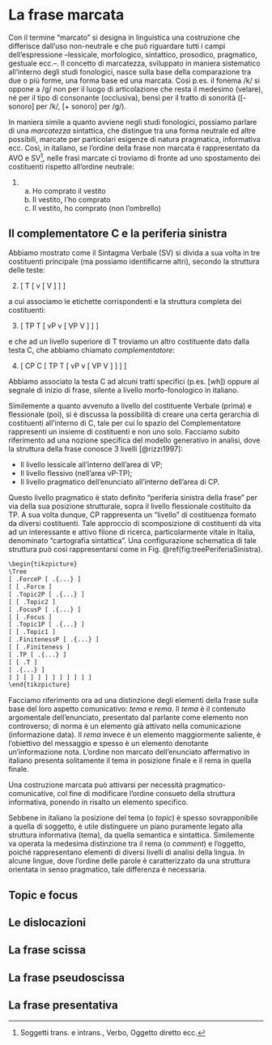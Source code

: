 # La frase marcata

Con il termine "marcato" si designa in linguistica una costruzione che differisce dall'uso non-neutrale e che può riguardare tutti i campi dell'espressione --lessicale, morfologico, sintattico, prosodico, pragmatico, gestuale ecc.--. Il concetto di marcatezza, sviluppato in maniera sistematico all'interno degli studi fonologici, nasce sulla base della comparazione tra due o più forme, una forma base ed una marcata. Così p.es. il fonema /k/ si oppone a /g/ non per il luogo di articolazione che resta il medesimo (velare), né per il tipo di consonante (occlusiva), bensì per il tratto di sonorità ([- sonoro] per /k/, [+ sonoro] per /g/). 

In maniera simile a quanto avviene negli studi fonologici, possiamo parlare di una *marcatezza* sintattica, che distingue tra una forma neutrale ed altre possibili, marcate per particolari esigenze di natura pragmatica, informativa ecc. Così, in italiano, se l'ordine della frase non marcata è rappresentato da AVO e SV^[Soggetti trans. e intrans., Verbo, Oggetto diretto ecc.], nelle frasi marcate ci troviamo di fronte ad uno spostamento dei costituenti rispetto all'ordine neutrale:

(@)
    a. Ho comprato il vestito
    a. Il vestito, l'ho comprato
    a. Il vestito, ho comprato (non l'ombrello)



## Il complementatore C e la periferia sinistra

Abbiamo mostrato come il Sintagma Verbale (SV) si divida a sua volta in tre costituenti principale (ma possiamo identificarne altri), secondo la struttura delle teste:

(@) [ T [ v [ V ] ] ]

a cui associamo le etichette corrispondenti e la struttura completa dei costituenti:

(@) [ TP T [ vP v [ VP V ] ] ]

e che ad un livello superiore di T troviamo un altro costituente dato dalla testa C, che abbiamo chiamato *complementatore*:

(@) [ CP C [ TP T [ vP v [ VP V ] ] ] ]

Abbiamo associato la testa C ad alcuni tratti specifici (p.es. [wh]) oppure al segnale di inizio di frase, silente a livello morfo-fonologico in italiano. 

Similemente a quanto avvenuto a livello del costituente Verbale (prima) e flessionale (poi), si è discussa la possibilità di creare una certa gerarchia di costituenti all'interno di C, tale per cui lo spazio del Complementatore rappresenti un insieme di costituenti e non uno solo. 
Facciamo subito riferimento ad una nozione specifica del modello generativo in analisi, dove la struttura della frase conosce 3 livelli [@rizzi1997]:

* Il livello lessicale all'interno dell'area di VP;
* Il livello flessivo (nell'area vP-TP);
* Il livello pragmatico dell'enunciato all'interno dell'area di CP. 

Questo livello pragmatico è stato definito "periferia sinistra della frase" per via della sua posizione strutturale, sopra il livello flessionale costituito da TP.
A sua volta dunque, CP rappresenta un "livello" di costituenza formato da diversi costituenti. Tale approccio di scomposizione di costituenti dà vita ad un interessante e attivo filone di ricerca, particolarmente vitale in Italia, denominato "cartografia sintattica". Una configurazione schematica di tale struttura può così rappresentarsi come in Fig. \@ref(fig:treePeriferiaSinistra).


```r
\begin{tikzpicture}
\Tree 
[ .ForceP [ .{...} ] 
[ [ .Force ]
[ .Topic2P [ .{...} ] 
[ [ .Topic2 ]
[ .FocusP [ .{...} ] 
[ [ .Focus ]
[ .Topic1P [ .{...} ] 
[ [ .Topic1 ]
[ .FinitenessP [ .{...} ] 
[ [ .Finiteness ]
[ .TP [ .{...} ]
[ [ .T ] 
[ .{...} ]
] ] ] ] ] ] ] ] ] ] ] ]
\end{tikzpicture}
```
Facciamo riferimento ora ad una distinzione degli elementi della frase sulla base del loro aspetto comunicativo: *tema* e *rema*. 
Il *tema* è il contenuto argomentale dell'enunciato, presentato dal parlante come elemento non controverso; di norma è un elemento già attivato nella comunicazione (informazione data).
Il *rema* invece è un elemento maggiormente saliente, è l'obiettivo del messaggio e spesso è un elemento denotante un'informazione nota.
L'ordine non marcato dell'enunciato affermativo in italiano presenta solitamente il tema in posizione finale e il rema in quella finale.

Una costruzione marcata può attivarsi per necessità pragmatico-comunicative, col fine di modificare l'ordine consueto della struttura informativa, ponendo in risalto un elemento specifico.

Sebbene in italiano la posizione del tema (o *topic*) è spesso sovrapponibile a quella di soggetto, è utile distinguere un piano puramente legato alla struttura informativa (tema), da quella semantica e sintattica. 
Similemente va operata la medesima distinzione tra il rema (o *comment*) e l'oggetto, poiché rappresentano elementi di diversi livelli di analisi della lingua.
In alcune lingue, dove l'ordine delle parole è caratterizzato da una struttura orientata in senso pragmatico, tale differenza è necessaria.

## Topic e focus

 

## Le dislocazioni

## La frase scissa

## La frase pseudoscissa

## La frase presentativa
